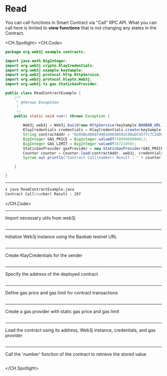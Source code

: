 # Read
You can call functions in Smart Contract via "Call" RPC API. What you can call here is limited to **view functions** that is not changing any states in the Contract.

<CH.Spotlight>
<CH.Code>

```java ReadContractExample.java
package org.web3j.example.contracts;

import java.math.BigInteger;
import org.web3j.crypto.KlayCredentials;
import org.web3j.example.keySample;
import org.web3j.protocol.http.HttpService;
import org.web3j.protocol.klaytn.Web3j;
import org.web3j.tx.gas.StaticGasProvider;

public class ReadContractExample {
    /**
     * @throws Exception
     * 
     */
    public static void run() throws Exception {

        Web3j web3j = Web3j.build(new HttpService(keySample.BAOBAB_URL));
        KlayCredentials credentials = KlayCredentials.create(keySample.LEGACY_KEY_privkey);
        String contractAddr = "0x95Be48607498109030592C08aDC9577c7C2dD505";
        BigInteger GAS_PRICE = BigInteger.valueOf(50000000000L);
        BigInteger GAS_LIMIT = BigInteger.valueOf(6721950);
        StaticGasProvider gasProvider = new StaticGasProvider(GAS_PRICE, GAS_LIMIT);
        Counter counter = Counter.load(contractAddr, web3j, credentials.convertToCredentials(), gasProvider);
        System.out.println("Contract Call(number) Result : " + counter.number().send());

    }

}

```
---
```zsh output
❯ java ReadContractExample.java
Contract Call(number) Result : 297
```
</CH.Code>


---
Import necessary utils from web3j
```java ReadContractExample.java focus=3:8

```
---
Initialize Web3j instance using the Baobab testnet URL
```java ReadContractExample.java focus=17

```
---
Create KlayCredentials for the sender
```java ReadContractExample.java focus=18

```
---
Specify the address of the deployed contract
```java ReadContractExample.java focus=19

```
---
Define gas price and gas limit for contract transactions
```java ReadContractExample.java focus=20:21

```
---
Create a gas provider with static gas price and gas limit
```java ReadContractExample.java focus=22

```
---
Load the contract using its address, Web3j instance, credentials, and gas provider
```java ReadContractExample.java focus=23

```
---
Call the 'number' function of the contract to retrieve the stored value
```java ReadContractExample.java focus=24

```



</CH.Spotlight>
